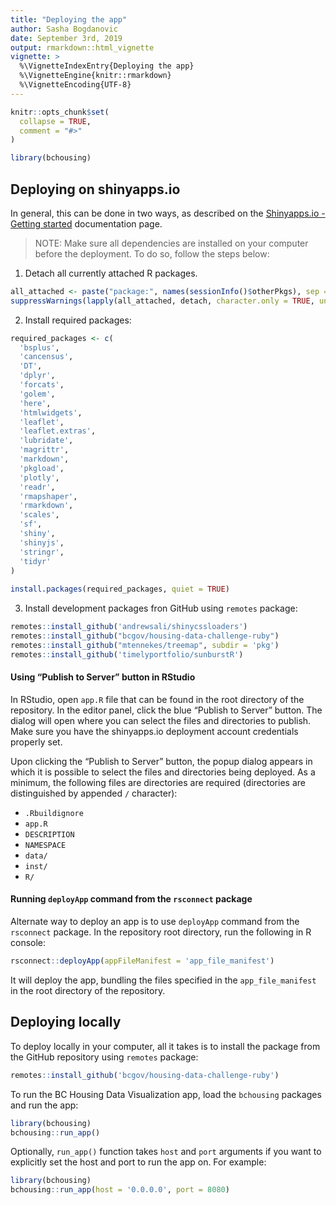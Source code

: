```yaml
---
title: "Deploying the app"
author: Sasha Bogdanovic
date: September 3rd, 2019
output: rmarkdown::html_vignette
vignette: >
  %\VignetteIndexEntry{Deploying the app}
  %\VignetteEngine{knitr::rmarkdown}
  %\VignetteEncoding{UTF-8}
---
```


```r
knitr::opts_chunk$set(
  collapse = TRUE,
  comment = "#>"
)
```

```r
library(bchousing)
```

## Deploying on shinyapps.io

In general, this can be done in two ways, as described on the [Shinyapps.io - Getting started](https://shiny.rstudio.com/articles/shinyapps.html) documentation page.

> NOTE: Make sure all dependencies are installed on your computer before the deployment. To do so, follow the steps below:

1. Detach all currently attached R packages.

```r
all_attached <- paste("package:", names(sessionInfo()$otherPkgs), sep = "")
suppressWarnings(lapply(all_attached, detach, character.only = TRUE, unload = TRUE))
```

2. Install required packages:

```r
required_packages <- c(
  'bsplus',
  'cancensus',
  'DT',
  'dplyr',
  'forcats',
  'golem',
  'here',
  'htmlwidgets',
  'leaflet',
  'leaflet.extras',
  'lubridate',
  'magrittr',
  'markdown',
  'pkgload',
  'plotly',
  'readr',
  'rmapshaper',
  'rmarkdown',
  'scales',
  'sf',
  'shiny',
  'shinyjs',
  'stringr',
  'tidyr'
)
    
install.packages(required_packages, quiet = TRUE)
```

3. Install development packages fron GitHub using `remotes` package:

```r
remotes::install_github('andrewsali/shinycssloaders')
remotes::install_github("bcgov/housing-data-challenge-ruby")
remotes::install_github("mtennekes/treemap", subdir = 'pkg')
remotes::install_github('timelyportfolio/sunburstR')
```

#### Using "Publish to Server" button in RStudio

In RStudio, open `app.R` file that can be found in the root directory of the repository. In the editor panel, click the blue "Publish to Server" button. The dialog will open where you can select the files and directories to publish. Make sure you have the shinyapps.io deployment account credentials properly set.

Upon clicking the "Publish to Server" button, the popup dialog appears in which it is possible to select the files and directories being deployed. As a minimum, the following files are directories are required (directories are distinguished by appended `/` character):

- `.Rbuildignore`
- `app.R`
- `DESCRIPTION`
- `NAMESPACE`
- `data/`
- `inst/`
- `R/`

#### Running `deployApp` command from the `rsconnect` package

Alternate way to deploy an app is to use `deployApp` command from the `rsconnect` package. In the repository root directory, run the following in R console:

```r
rsconnect::deployApp(appFileManifest = 'app_file_manifest')
```

It will deploy the app, bundling the files specified in the `app_file_manifest` in the root directory of the repository.

## Deploying locally

To deploy locally in your computer, all it takes is to install the package from the GitHub repository using `remotes` package:

```r
remotes::install_github('bcgov/housing-data-challenge-ruby')
```

To run the BC Housing Data Visualization app, load the `bchousing` packages and run the app:

```r
library(bchousing)
bchousing::run_app()
```

Optionally, `run_app()` function takes `host` and `port` arguments if you want to explicitly set the host and port to run the app on. For example:

```r
library(bchousing)
bchousing::run_app(host = '0.0.0.0', port = 8080)
```
